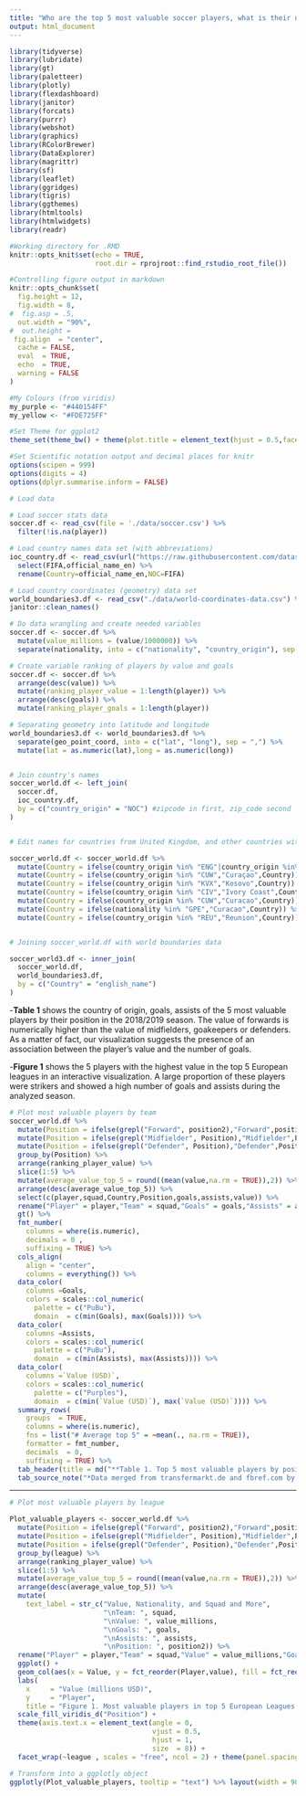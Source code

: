```yaml
---
title: "Who are the top 5 most valuable soccer players, what is their nationality, position, team (squad), and how many goals did they score in the 2018/2019 season?"
output: html_document
---
```


```r
library(tidyverse)
library(lubridate)
library(gt)
library(paletteer)
library(plotly)
library(flexdashboard)
library(janitor)
library(forcats)
library(purrr)
library(webshot)
library(graphics)
library(RColorBrewer)
library(DataExplorer)
library(magrittr)
library(sf)
library(leaflet)
library(ggridges)
library(tigris)
library(ggthemes)
library(htmltools)
library(htmlwidgets)
library(readr)

#Working directory for .RMD
knitr::opts_knit$set(echo = TRUE,
                     root.dir = rprojroot::find_rstudio_root_file())

#Controlling figure output in markdown
knitr::opts_chunk$set(
  fig.height = 12,  
  fig.width = 8,
#  fig.asp = .5,
  out.width = "90%",
#  out.height = 
 fig.align  = "center",
  cache = FALSE,
  eval  = TRUE,
  echo  = TRUE,
  warning = FALSE
)

#My Colours (from viridis)
my_purple <- "#440154FF"
my_yellow <- "#FDE725FF"

#Set Theme for ggplot2
theme_set(theme_bw() + theme(plot.title = element_text(hjust = 0.5,face = "bold"), legend.position = "bottom"))

#Set Scientific notation output and decimal places for knitr
options(scipen = 999)
options(digits = 4)
options(dplyr.summarise.inform = FALSE)
```


```r

# Load data

# Load soccer stats data
soccer.df <- read_csv(file = './data/soccer.csv') %>%
  filter(!is.na(player))

# Load country names data set (with abbreviations)
ioc_country.df <- read_csv(url("https://raw.githubusercontent.com/datasets/country-codes/master/data/country-codes.csv")) %>%
  select(FIFA,official_name_en) %>%
  rename(Country=official_name_en,NOC=FIFA)

# Load country coordinates (geometry) data set
world_boundaries3.df <- read_csv("./data/world-coordinates-data.csv") %>%
janitor::clean_names() 


```



```r
# Do data wrangling and create needed variables
soccer.df <- soccer.df %>%
  mutate(value_millions = (value/1000000)) %>%
  separate(nationality, into = c("nationality", "country_origin"), sep = " ")

# Create variable ranking of players by value and goals
soccer.df <- soccer.df %>%
  arrange(desc(value)) %>%
  mutate(ranking_player_value = 1:length(player)) %>%
  arrange(desc(goals)) %>%
  mutate(ranking_player_goals = 1:length(player))

# Separating geometry into latitude and longitude
world_boundaries3.df <- world_boundaries3.df %>%
  separate(geo_point_coord, into = c("lat", "long"), sep = ",") %>%
  mutate(lat = as.numeric(lat),long = as.numeric(long))


# Join country's names
soccer_world.df <- left_join(
  soccer.df,
  ioc_country.df,
  by = c("country_origin" = "NOC") #zipcode in first, zip_code second
)


# Edit names for countries from United Kingdom, and other countries with special characters

soccer_world.df <- soccer_world.df %>%
  mutate(Country = ifelse(country_origin %in% "ENG"|country_origin %in% "WAL"|country_origin %in% "SCO"|country_origin %in% "NIR","United Kingdom",Country)) %>%
  mutate(Country = ifelse(country_origin %in% "CUW","Curaçao",Country)) %>%
  mutate(Country = ifelse(country_origin %in% "KVX","Kosovo",Country)) %>%
  mutate(Country = ifelse(country_origin %in% "CIV","Ivory Coast",Country)) %>%
  mutate(Country = ifelse(country_origin %in% "CUW","Curacao",Country)) %>%
  mutate(Country = ifelse(nationality %in% "GPE","Curacao",Country)) %>%
  mutate(Country = ifelse(country_origin %in% "REU","Reunion",Country))


# Joining soccer_world.df with world boundaries data

soccer_world3.df <- inner_join(
  soccer_world.df, 
  world_boundaries3.df, 
  by = c("Country" = "english_name") 
)

```

 
</font>

-**Table 1** shows the country of origin, goals, assists of the 5 most valuable players by their position in the 2018/2019 season. The value of forwards is numerically higher than the value of midfielders, goakeepers or defenders. As a matter of fact, our visualization suggests the presence of an association between the player's value and the number of goals.

-**Figure 1** shows the 5 players with the highest value in the top 5 European leagues in an interactive visualization. A large proportion of these players were strikers and showed a high number of goals and assists during the analyzed season.



```r
# Plot most valuable players by team
soccer_world.df %>%
  mutate(Position = ifelse(grepl("Forward", position2),"Forward",position2)) %>%
  mutate(Position = ifelse(grepl("Midfielder", Position),"Midfielder",Position)) %>%
  mutate(Position = ifelse(grepl("Defender", Position),"Defender",Position)) %>%
  group_by(Position) %>%
  arrange(ranking_player_value) %>%
  slice(1:5) %>%
  mutate(average_value_top_5 = round((mean(value,na.rm = TRUE)),2)) %>%
  arrange(desc(average_value_top_5)) %>%
  select(c(player,squad,Country,Position,goals,assists,value)) %>%
  rename("Player" = player,"Team" = squad,"Goals" = goals,"Assists" = assists,"Value (USD)" = value) %>%
  gt() %>%
  fmt_number(
    columns = where(is.numeric),
    decimals = 0 ,
    suffixing = TRUE) %>%
  cols_align(
    align = "center",
    columns = everything()) %>%
  data_color(
    columns =Goals,
    colors = scales::col_numeric(
      palette = c("PuBu"),
      domain  = c(min(Goals), max(Goals)))) %>%
  data_color(
    columns =Assists,
    colors = scales::col_numeric(
      palette = c("PuBu"),
      domain  = c(min(Assists), max(Assists)))) %>%
  data_color(
    columns =`Value (USD)`,
    colors = scales::col_numeric(
      palette = c("Purples"),
      domain  = c(min(`Value (USD)`), max(`Value (USD)`)))) %>%
  summary_rows(
    groups  = TRUE,
    columns = where(is.numeric),
    fns = list("# Average top 5" = ~mean(., na.rm = TRUE)),
    formatter = fmt_number,
    decimals  = 0,
    suffixing = TRUE) %>%
  tab_header(title = md("**Table 1. Top 5 most valuable players by position in 2018/2019 season**")) %>%
  tab_source_note("*Data merged from transfermarkt.de and fbref.com by Rafael Stepien and available on Kaggle*")

```

***

```r
# Plot most valuable players by league

Plot_valuable_players <- soccer_world.df %>%
  mutate(Position = ifelse(grepl("Forward", position2),"Forward",position2)) %>%
  mutate(Position = ifelse(grepl("Midfielder", Position),"Midfielder",Position)) %>%
  mutate(Position = ifelse(grepl("Defender", Position),"Defender",Position)) %>%
  group_by(league) %>%
  arrange(ranking_player_value) %>%
  slice(1:5) %>%
  mutate(average_value_top_5 = round((mean(value,na.rm = TRUE)),2)) %>%
  arrange(desc(average_value_top_5)) %>%
  mutate(
    text_label = str_c("Value, Nationality, and Squad and More",
                       "\nTeam: ", squad,
                       "\nValue: ", value_millions,
                       "\nGoals: ", goals,
                       "\nAssists: ", assists,
                       "\nPosition: ", position2)) %>%
  rename("Player" = player,"Team" = squad,"Value" = value_millions,"Goals" = goals) %>%
  ggplot() +
  geom_col(aes(x = Value, y = fct_reorder(Player,value), fill = fct_reorder(Position,value,.desc=TRUE), text = text_label)) +
  labs(
    x     = "Value (millions USD)",
    y     = "Player",
    title = "Figure 1. Most valuable players in top 5 European Leagues in 2018/2019 season" ) +
  scale_fill_viridis_d("Position") +
  theme(axis.text.x = element_text(angle = 0,
                                   vjust = 0.5,
                                   hjust = 1,
                                   size  = 8)) +
  facet_wrap(~league , scales = "free", ncol = 2) + theme(panel.spacing = unit(7, "lines"))

# Transform into a ggplotly object
ggplotly(Plot_valuable_players, tooltip = "text") %>% layout(width = 900,heights = 1000,margin = list(b = 90))
```

